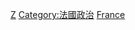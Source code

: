 {{Catnav|頁面分類|各種主題的頁面分類|按國家分類|各國政治|法國政治}}
{{Catnav|頁面分類|各種主題的頁面分類|按國家分類|各國人物|法国人}}
{{Catnav|頁面分類|各種主題的頁面分類|按國家分類|各國人物|各國政治人物}}
{{Catnav|頁面分類|人类社会|政治|政治人物|各國政治人物}}
{{Catnav|頁面分類|人类社会|政治|各國政治|法國政治}}
{{Catnav|頁面分類|人类社会|人物|各國人物|法国人}}
{{Catnav|頁面分類|人类社会|人物|各國人物|各國政治人物}}
{{Catnav|頁面分類|人物|各國人物|法国人}}
{{Catnav|頁面分類|人物|各職業人物|政治人物|各國政治人物}}
{{Commons category|Politicians of France}}

[[Category:各职业法国人|Z]]
[[Category:法國政治|Category:法國政治]]
[[Category:欧洲各国政治人物|France]]